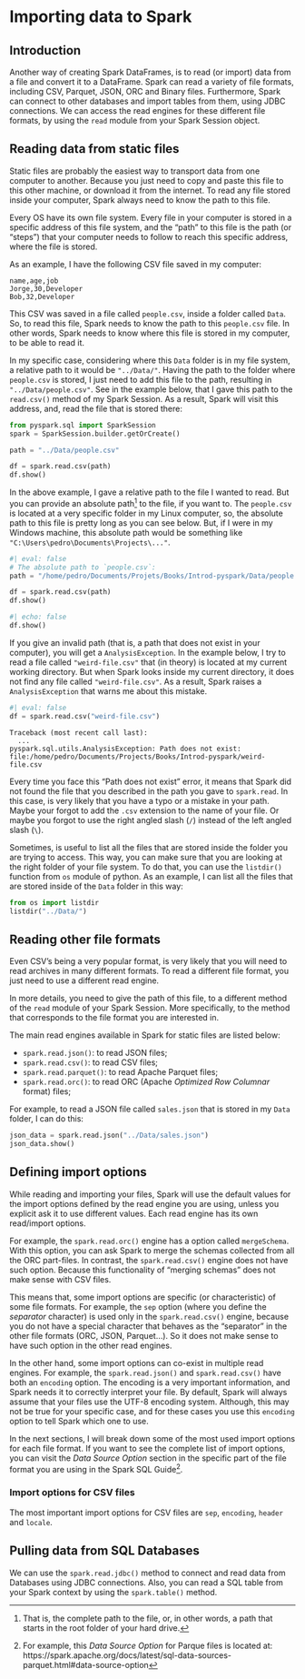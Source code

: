 
# Importing data to Spark {#sec-import-export}


## Introduction

Another way of creating Spark DataFrames, is to read (or import) data from a file and convert it to a DataFrame. Spark can read a variety of file formats, including CSV, Parquet, JSON, ORC and Binary files. Furthermore, Spark can connect to other databases and import tables from them, using JDBC connections. We can access the read engines for these different file formats, by using the `read` module from your Spark Session object. 

## Reading data from static files

Static files are probably the easiest way to transport data from one computer to another. Because you just need to copy and paste this file to this other machine, or download it from the internet. To read any file stored inside your computer, Spark always need to know the path to this file.

Every OS have its own file system. Every file in your computer is stored in a specific address of this file system, and the "path" to this file is the path (or "steps") that your computer needs to follow to reach this specific address, where the file is stored. 

As an example, I have the following CSV file saved in my computer:

```verbatim
name,age,job
Jorge,30,Developer
Bob,32,Developer
```

This CSV was saved in a file called `people.csv`, inside a folder called `Data`. So, to read this file, Spark needs to know the path to this `people.csv` file. In other words, Spark needs to know where this file is stored in my computer, to be able to read it.

<!-- There are two kinds of paths in a computer, a *relative path*, and, a *absolute path*. An absolute path, is a path that starts from the hard disk of your computer. It is "absolute" because it includes the complete address to your file, and, because of it, is a unique address in your machine. However, a relative path is an address based on some starting point, and, this starting point can be any point in your file system. -->

<!-- To some degree, every absolute path is a relative path, because it has a starting point (which is the hard disk of your computer), and, goes up to your file -->

In my specific case, considering where this `Data` folder is in my file system, a relative path to it would be `"../Data/"`. Having the path to the folder where `people.csv` is stored, I just need to add this file to the path, resulting in `"../Data/people.csv"`. See in the example below, that I gave this path to the `read.csv()` method of my Spark Session. As a result, Spark will visit this address, and, read the file that is stored there:

```python
from pyspark.sql import SparkSession
spark = SparkSession.builder.getOrCreate()

path = "../Data/people.csv"

df = spark.read.csv(path)
df.show()
```

In the above example, I gave a relative path to the file I wanted to read. But you can provide an absolute path^[That is, the complete path to the file, or, in other words, a path that starts in the root folder of your hard drive.] to the file, if you want to. The `people.csv` is located at a very specific folder in my Linux computer, so, the absolute path to this file is pretty long as you can see below. But, if I were in my Windows machine, this absolute path would be something like `"C:\Users\pedro\Documents\Projects\..."`.

```python
#| eval: false
# The absolute path to `people.csv`:
path = "/home/pedro/Documents/Projets/Books/Introd-pyspark/Data/people.csv"

df = spark.read.csv(path)
df.show()
```

```python
#| echo: false
df.show()
```

If you give an invalid path (that is, a path that does not exist in your computer), you will get a `AnalysisException`. In the example below, I try to read a file called `"weird-file.csv"` that (in theory) is located at my current working directory. But when Spark looks inside my current directory, it does not find any file called `"weird-file.csv"`. As a result, Spark raises a `AnalysisException` that warns me about this mistake.


```python
#| eval: false
df = spark.read.csv("weird-file.csv")
```

```verbatim
Traceback (most recent call last):
  ...
pyspark.sql.utils.AnalysisException: Path does not exist: file:/home/pedro/Documents/Projects/Books/Introd-pyspark/weird-file.csv
```

Every time you face this "Path does not exist" error, it means that Spark did not found the file that you described in the path you gave to `spark.read`. In this case, is very likely that you have a typo or a mistake in your path. Maybe your forgot to add the `.csv` extension to the name of your file. Or maybe you forgot to use the right angled slash (`/`) instead of the left angled slash (`\`).

Sometimes, is useful to list all the files that are stored inside the folder you are trying to access. This way, you can make sure that you are looking at the right folder of your file system. To do that, you can use the `listdir()` function from `os` module of python. As an example, I can list all the files that are stored inside of the `Data` folder in this way:

```python
from os import listdir
listdir("../Data/")
```

## Reading other file formats

Even CSV's being a very popular format, is very likely that you will need to read archives in many different formats. To read a different file format, you just need to use a different read engine.

In more details, you need to give the path of this file, to a different method of the `read` module of your Spark Session. More specifically, to the method that corresponds to the file format you are interested in.

The main read engines available in Spark for static files are listed below:

- `spark.read.json()`: to read JSON files;
- `spark.read.csv()`: to read CSV files;
- `spark.read.parquet()`: to read Apache Parquet files;
- `spark.read.orc()`: to read ORC (Apache *Optimized Row Columnar* format) files;

For example, to read a JSON file called `sales.json` that is stored in my `Data` folder, I can do this:

```python
json_data = spark.read.json("../Data/sales.json")
json_data.show()
```


## Defining import options

While reading and importing your files, Spark will use the default values for the import options defined by the read engine you are using, unless you explicit ask it to use different values. Each read engine has its own read/import options.

For example, the `spark.read.orc()` engine has a option called `mergeSchema`. With this option, you can ask Spark to merge the schemas collected from all the ORC part-files. In contrast, the `spark.read.csv()` engine does not have such option. Because this functionality of "merging schemas" does not make sense with CSV files. 

This means that, some import options are specific (or characteristic) of some file formats. For example, the `sep` option (where you define the *separator* character) is used only in the `spark.read.csv()` engine, because you do not have a special character that behaves as the "separator" in the other file formats (ORC, JSON, Parquet...). So it does not make sense to have such option in the other read engines.

In the other hand, some import options can co-exist in multiple read engines. For example, the `spark.read.json()` and `spark.read.csv()` have both an `encoding` option. The encoding is a very important information, and Spark needs it to correctly interpret your file. By default, Spark will always assume that your files use the UTF-8 encoding system. Although, this may not be true for your specific case, and for these cases you use this `encoding` option to tell Spark which one to use.

In the next sections, I will break down some of the most used import options for each file format. If you want to see the complete list of import options, you can visit the *Data Source Option* section in the specific part of the file format you are using in the Spark SQL Guide^[For example, this *Data Source Option* for Parque files is located at: https://spark.apache.org/docs/latest/sql-data-sources-parquet.html#data-source-option].

### Import options for CSV files

<!-- pt-BR -->

The most important import options for CSV files are `sep`, `encoding`, `header` and `locale`.





## Pulling data from SQL Databases

We can use the `spark.read.jdbc()` method to connect and read data from Databases using JDBC connections. Also, you can read a SQL table from your Spark context by using the `spark.table()` method.
